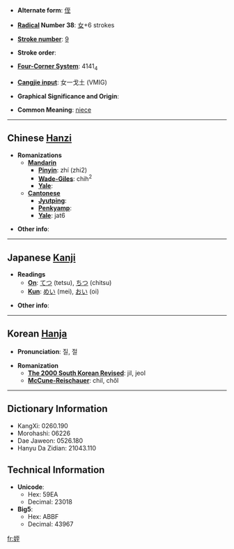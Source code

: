 * '''Alternate form''': [[侄]]

* '''[[Wiktionary:Chinese radical index| Radical]] Number 38''': [[Wiktionary:Chinese radical index 女|女]]+6 strokes

* '''[[Wiktionary:Chinese total strokes index|Stroke number]]''': [[Wiktionary:Chinese total strokes index 9|9]]

* '''Stroke order''': 

* '''[[Wiktionary:Chinese four corner index|Four-Corner System]]''': 4141<sub>4</sub>

* '''[[Wiktionary:Chinese Cangjie index|Cangjie input]]''': 女一戈土 (VMIG)

* '''Graphical Significance and Origin''': 

* '''Common Meaning''': [[niece]]

----

== Chinese [[Hanzi]] ==

* '''Romanizations'''
** '''[[Mandarin]]'''
*** '''[[Pinyin]]''': zhí (zhi2)
*** '''[[Wade-Giles]]''': chih<sup>2</sup>
*** '''[[Yale]]''': 
** '''[[Cantonese]]'''
*** '''[[Jyutping]]''':
*** '''[[Penkyamp]]''': 
*** '''[[Yale]]''': jat6

* '''Other info''': 

----

== Japanese [[Kanji]] ==

* '''Readings'''
** '''[[On]]''': [[てつ]] (tetsu), [[ちつ]] (chitsu)
** '''[[Kun]]''': [[めい]] (mei), [[おい]] (oi)

* '''Other info''':  

----

== Korean [[Hanja]] ==

* '''Pronunciation''': 질, 절

* '''Romanization'''
** '''[[The 2000 South Korean Revised Romanization|The 2000 South Korean Revised]]''': jil, jeol
** '''[[McCune-Reischauer]]''': chil, chŏl

----

== Dictionary Information ==

* KangXi: 0260.190
* Morohashi: 06226
* Dae Jaweon: 0526.180
* Hanyu Da Zidian: 21043.110

== Technical Information ==

* '''Unicode''':
** Hex: 59EA
** Decimal: 23018
* '''Big5''':
** Hex: ABBF
** Decimal: 43967

[[fr:姪]]